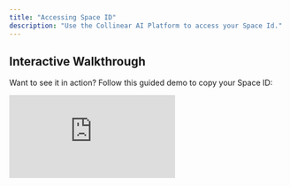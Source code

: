 ```yaml
---
title: "Accessing Space ID"
description: "Use the Collinear AI Platform to access your Space Id."
---
```


## Interactive Walkthrough

Want to see it in action? Follow this guided demo to copy your Space ID:

<div style={{position: 'relative', paddingBottom: 'calc(56.67989417989418% + 41px)', height: 0, width: '100%'}}>
    <iframe
        src="https://demo.arcade.software/8hCPPgU662lalK2nUaBJ?embed&embed_mobile=tab&embed_desktop=inline&show_copy_link=true"
        title="Collinear AI"
        frameBorder="0"
        loading="lazy"
        allowFullScreen
        allow="clipboard-write"
        style={{position: 'absolute', top: 0, left: 0, width: '100%', height: '100%', colorScheme: 'light'}}
    />
</div>